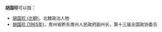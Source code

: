 '''胡国珍'''可以指：
* [[胡国珍_(北朝)|胡国珍 (北朝)]]，北魏政治人物
* [[胡国珍_(1965年)|胡国珍 (1965年)]]，贵州省黔东南州人民政府副州长，第十三届全国政协委员

{{disambig|cat=三字胡姓人名消歧義|guo}}